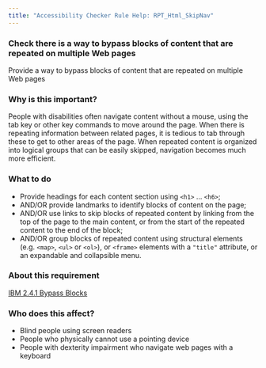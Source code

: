 ```yaml
---
title: "Accessibility Checker Rule Help: RPT_Html_SkipNav"
---
```


<div className="toolHelp">
<Row>
<Column colLg={16} colMd={8} colSm={4} className="toolHead">

### Check there is a way to bypass blocks of content that are repeated on multiple Web pages

<div id="locLevel"></div>

Provide a way to bypass blocks of content that are repeated on multiple Web pages

</Column>
</Row>
<Row>
<Column colLg={11} colMd={5} colSm={4} className="toolMain">

### Why is this important?

People with disabilities often navigate content without a mouse, using the tab key or other key commands to move around the page. When there is repeating information between related pages, it is tedious to tab through these to get to other areas of the page. When repeated content is organized into logical groups that can be easily skipped, navigation becomes much more efficient.

<div id="locSnippet"></div>

### What to do

* Provide headings for each content section using `<h1>` ... `<h6>`;
* AND/OR provide landmarks to identify blocks of content on the page;
* AND/OR use links to skip blocks of repeated content by linking from the top of the page to the main content, or from the start of the repeated content to the end of the block;
* AND/OR group blocks of repeated content using structural elements (e.g. `<map>`, `<ul>` or `<ol>`), or `<frame>` elements with a `"title"` attribute, or an expandable and collapsible menu.

</Column>
<Column colLg={5} colMd={3} colSm={4} className="toolLeft">

### About this requirement

[IBM 2.4.1 Bypass Blocks ](https://www.ibm.com/able/requirements/requirements/#2_4_1)

### Who does this affect?

* Blind people using screen readers
* People who physically cannot use a pointing device
* People with dexterity impairment who navigate web pages with a keyboard

</Column>
</Row>
</div>

